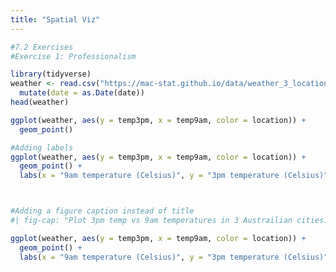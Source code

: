 ```yaml
---
title: "Spatial Viz"
---
```


```r
#7.2 Exercises
#Exercise 1: Professionalism

library(tidyverse)
weather <- read.csv("https://mac-stat.github.io/data/weather_3_locations.csv") |> 
  mutate(date = as.Date(date)) 
head(weather)

ggplot(weather, aes(y = temp3pm, x = temp9am, color = location)) + 
  geom_point()

#Adding labels
ggplot(weather, aes(y = temp3pm, x = temp9am, color = location)) + 
  geom_point() + 
  labs(x = "9am temperature (Celsius)", y = "3pm temperature (Celsius)", title = "C", color = "Location")  



#Adding a figure caption instead of title
#| fig-cap: "Plot 3pm temp vs 9am temperatures in 3 Austrailian cities."

ggplot(weather, aes(y = temp3pm, x = temp9am, color = location)) + 
  geom_point() + 
  labs(x = "9am temperature (Celsius)", y = "3pm temperature (Celsius)", color = "City")

```



```r











```
